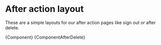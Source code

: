 
<Meta title="Layouts/After action" component={AfterAction} />

# After action layout

These are a simple layouts for our after action pages like sign out or after delete.


<Canvas>
  <Story name="Sign Out">{Component}</Story>
  <Story name="After Delete">{ComponentAfterDelete}</Story>
</Canvas>
